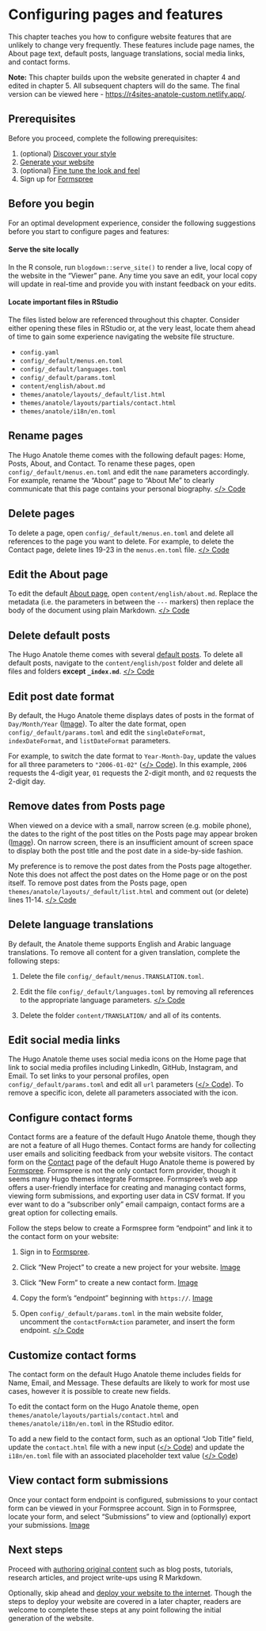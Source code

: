 # Configuring pages and features {#pages-features}

This chapter teaches you how to configure website features that are unlikely to change very frequently. These features include page names, the About page text, default posts, language translations, social media links, and contact forms.

:::design
**Note:** This chapter builds upon the website generated in chapter 4 and edited in chapter 5. All subsequent chapters will do the same. The final version can be viewed here - [https://r4sites-anatole-custom.netlify.app/](https://r4sites-anatole-custom.netlify.app/){target="blank"}.
:::

## Prerequisites

Before you proceed, complete the following prerequisites:

1. (optional) [Discover your style](#choose-theme){target="blank"}
2. [Generate your website](#generate){target="blank"}
3. (optional) [Fine tune the look and feel](#fine-tune){target="blank"}
4. Sign up for [Formspree](https://formspree.io){target="blank"}

## Before you begin

For an optimal development experience, consider the following suggestions before you start to configure pages and features:

#### Serve the site locally {-}

In the R console, run `blogdown::serve_site()` to render a live, local copy of the website in the "Viewer" pane. Any time you save an edit, your local copy will update in real-time and provide you with instant feedback on your edits. 

#### Locate important files in RStudio {-}

The files listed below are referenced throughout this chapter. Consider either opening these files in RStudio or, at the very least, locate them ahead of time to gain some experience navigating the website file structure.

- `config.yaml`
- `config/_default/menus.en.toml`
- `config/_default/languages.toml` 
- `config/_default/params.toml` 
- `content/english/about.md`
- `themes/anatole/layouts/_default/list.html`
- `themes/anatole/layouts/partials/contact.html`
- `themes/anatole/i18n/en.toml`

## Rename pages

The Hugo Anatole theme comes with the following default pages: Home, Posts, About, and Contact. To rename these pages, open `config/_default/menus.en.toml` and edit the `name` parameters accordingly. For example, rename the "About" page to "About Me" to clearly communicate that this page contains your personal biography. [</> Code](https://github.com/dannymorris/r4sites-anatole-custom/blob/master/config/_default/menus.en.toml#L14){target="blank"}

## Delete pages

To delete a page, open `config/_default/menus.en.toml` and delete all references to the page you want to delete. For example, to delete the Contact page, delete lines 19-23 in the `menus.en.toml` file. [</> Code](https://github.com/dannymorris/r4sites-anatole-custom/blob/master/config/_default/menus.en.toml#L19-L23){target="blank"}

## Edit the About page

To edit the default [About page](https://r4sites-anatole-custom.netlify.app/about/){target="blank"}, open `content/english/about.md`. Replace the metadata (i.e. the parameters in between the `---` markers) then replace the body of the document using plain Markdown. [</> Code](https://raw.githubusercontent.com/dannymorris/r4sites-anatole-custom/master/content/english/about.md){target="blank"}

## Delete default posts

The Hugo Anatole theme comes with several [default posts](https://themes.gohugo.io//theme/anatole/post/){target="blank"}. To delete all default posts, navigate to the `content/english/post` folder and delete all files and folders **except `_index.md`**. [</> Code](https://github.com/dannymorris/r4sites-anatole-custom/tree/master/content/english/post){target="blank"}

## Edit post date format

By default, the Hugo Anatole theme displays dates of posts in the format of `Day/Month/Year` ([Image](https://i.imgur.com/k2suw8t.png){target="blank"}). To alter the date format, open `config/_default/params.toml` and edit the `singleDateFormat`, `indexDateFormat`, and `listDateFormat` parameters. 

For example, to switch the date format to `Year-Month-Day`, update the values for all three parameters to `"2006-01-02"` ([</> Code](https://github.com/dannymorris/r4sites-anatole-custom/blob/master/config/_default/params.toml#L21-L23){target="blank"}). In this example, `2006` requests the 4-digit year, `01` requests the 2-digit month, and `02` requests the 2-digit day.

## Remove dates from Posts page

When viewed on a device with a small, narrow screen (e.g. mobile phone), the dates to the right of the post titles on the Posts page may appear broken ([Image](https://i.imgur.com/RznGw5r.png){target="blank"}). On narrow screen, there is an insufficient amount of screen space to display both the post title and the post date in a side-by-side fashion.

My preference is to remove the post dates from the Posts page altogether. Note this does not affect the post dates on the Home page or on the post itself. To remove post dates from the Posts page, open `themes/anatole/layouts/_default/list.html` and comment out (or delete) lines 11-14. [</> Code](https://github.com/dannymorris/r4sites-anatole-custom/blob/master/themes/anatole/layouts/_default/list.html#L10-L15){target="blank"}

## Delete language translations

By default, the Anatole theme supports English and Arabic language translations. To remove all content for a given translation, complete the following steps:

1. Delete the file `config/_default/menus.TRANSLATION.toml`.

2. Edit the file `config/_default/languages.toml` by removing all references to the appropriate language parameters. [</> Code](https://github.com/dannymorris/r4sites-anatole-custom/blob/master/config/_default/languages.toml){target="blank"}

3. Delete the folder `content/TRANSLATION/` and all of its contents.

## Edit social media links

The Hugo Anatole theme uses social media icons on the Home page that link to social media profiles including LinkedIn, GitHub, Instagram, and Email. To set links to your personal profiles, open `config/_default/params.toml` and edit all `url` parameters ([</> Code](https://github.com/dannymorris/r4sites-anatole-custom/blob/master/config/_default/params.toml#L40-L60){target="blank"}). To remove a specific icon, delete all parameters associated with the icon. 

## Configure contact forms

Contact forms are a feature of the default Hugo Anatole theme, though they are not a feature of all  Hugo themes. Contact forms are handy for collecting user emails and soliciting feedback from your website visitors. The contact form on the [Contact](https://r4sites-anatole-custom.netlify.app/about/){target="blank"} page of the default Hugo Anatole theme is powered by [Formspree](https://formspree.io){target="blank"}. Formspree is not the only contact form provider, though it seems many Hugo themes integrate Formspree. Formspree's web app offers a user-friendly interface for creating and managing contact forms, viewing form submissions, and exporting user data in CSV format. If you ever want to do a "subscriber only" email campaign, contact forms are a great option for collecting emails.

Follow the steps below to create a Formspree form "endpoint" and link it to the contact form on your website:

1. Sign in to [Formspree](https://formspree.io/login){target="blank"}.

2. Click "New Project" to create a new project for your website. [Image](https://i.imgur.com/jZnrcVL.png){target="blank"}

3. Click "New Form" to create a new contact form. [Image](https://i.imgur.com/BE4tOJ4.png){target="blank"}

4. Copy the form's "endpoint" beginning with `https://`. [Image](https://i.imgur.com/2S2HVO6.png){target="blank"}

5. Open `config/_default/params.toml` in the main website folder, uncomment the `contactFormAction` parameter, and insert the form endpoint. [</> Code](https://github.com/dannymorris/r4sites-anatole-custom/blob/master/config/_default/params.toml#L16-L17){target="blank"}

## Customize contact forms

The contact form on the default Hugo Anatole theme includes fields for Name, Email, and Message. These defaults are likely to work for most use cases, however it is possible to create new fields.

To edit the contact form on the Hugo Anatole theme, open `themes/anatole/layouts/partials/contact.html` and `themes/anatole/i18n/en.toml` in the RStudio editor. 

To add a new field to the contact form, such as an optional "Job Title" field, update the `contact.html` file with a new input ([</> Code](https://github.com/dannymorris/r4sites-anatole-custom/blob/master/themes/anatole/layouts/partials/contact.html#L13-L16){target="blank"}) and update the `i18n/en.toml` file with an associated placeholder text value ([</> Code](https://github.com/dannymorris/r4sites-anatole-custom/blob/master/themes/anatole/i18n/en.toml#L35-L36){target="blank"})

## View contact form submissions

Once your contact form endpoint is configured, submissions to your contact form can be viewed in your Formspree account. Sign in to Formspree, locate your form, and select "Submissions" to view and (optionally) export your submissions. [Image](https://i.imgur.com/zua7Wuh.png){target="blank"}

## Next steps

Proceed with [authoring original content](#content){target="blank"} such as blog posts, tutorials, research articles, and project write-ups using R Markdown.

Optionally, skip ahead and [deploy your website to the internet](#deploy){target="blank"}. Though the steps to deploy your website are covered in a later chapter, readers are welcome to complete these steps at any point following the initial generation of the website.
